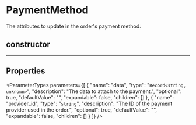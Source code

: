 
# PaymentMethod

The attributes to update in the order's payment method.

## constructor

___

## Properties

<ParameterTypes parameters={[
  {
    "name": "data",
    "type": "`Record<string, unknown>`",
    "description": "The data to attach to the payment.",
    "optional": true,
    "defaultValue": "",
    "expandable": false,
    "children": []
  },
  {
    "name": "provider_id",
    "type": "`string`",
    "description": "The ID of the payment provider used in the order.",
    "optional": true,
    "defaultValue": "",
    "expandable": false,
    "children": []
  }
]} />
